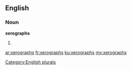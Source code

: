 ==English==

===Noun===
'''xerographs'''

# {{plural of|[[xerograph]]}}

[[Category:English plurals]]

[[ar:xerographs]]
[[fr:xerographs]]
[[ku:xerographs]]
[[my:xerographs]]